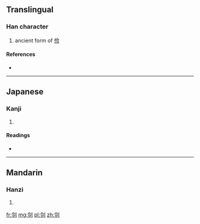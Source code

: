 ==Translingual==

===Han character===
{{Han char|rn=18|rad=刀|as=05|sn=7|four=|canj=人戈中弓 (OILN), X人戈中弓 (XOILN)|ids=⿰[[令]][[刂]]}}

# ancient form of [[伶]]

====References====
* {{Han ref|kx=0138.070|dkj=01919|dj=0311.080|hdz=10330.040|uh=5222|ud=21026}}

----

==Japanese==

===Kanji===
{{ja-kanji|grade=|rs=刀05}}

# {{defn|lang=ja|sort=刀05}}

====Readings====
* {{ja-readings|on=[[れい]] (rei), [[りょう]] (ryō)|kun=[[さく]] (saku)}}

----

==Mandarin==

===Hanzi===
{{cmn-hanzi|pin=[[líng]] ([[ling2]])|wg=ling<sup>2</sup>}}

# {{defn|lang=cmn|sort=刀05}}

[[fr:刢]]
[[mg:刢]]
[[pl:刢]]
[[zh:刢]]